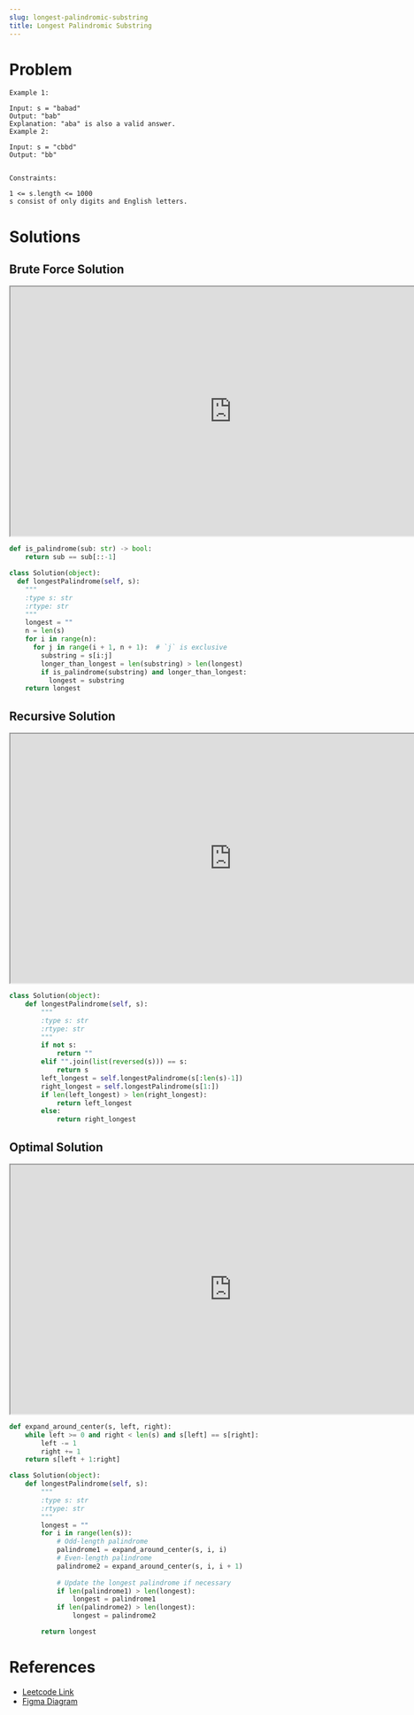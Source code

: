 ```yaml
---
slug: longest-palindromic-substring
title: Longest Palindromic Substring
---
```



# Problem
```
Example 1:

Input: s = "babad"
Output: "bab"
Explanation: "aba" is also a valid answer.
Example 2:

Input: s = "cbbd"
Output: "bb"
 

Constraints:

1 <= s.length <= 1000
s consist of only digits and English letters.

```

# Solutions


## Brute Force Solution

<iframe style={{border: "1px solid rgba(0, 0, 0, 0.1);"}} width="800" height="450" src="https://embed.figma.com/board/dCF18hQlJfjflkf9p7MWga/Coding-Challenges?node-id=1-285&embed-host=share" allowfullscreen></iframe>


```py title="brute_force.py"
def is_palindrome(sub: str) -> bool:
    return sub == sub[::-1]

class Solution(object):
  def longestPalindrome(self, s):
    """
    :type s: str
    :rtype: str
    """
    longest = ""
    n = len(s)
    for i in range(n):
      for j in range(i + 1, n + 1):  # `j` is exclusive
        substring = s[i:j]
        longer_than_longest = len(substring) > len(longest)
        if is_palindrome(substring) and longer_than_longest:
          longest = substring
    return longest
```

## Recursive Solution
<iframe style={{border: "1px solid rgba(0, 0, 0, 0.1);"}} width="800" height="450" src="https://embed.figma.com/board/dCF18hQlJfjflkf9p7MWga/Coding-Challenges?node-id=1-284&embed-host=share" allowfullscreen></iframe>

```py title="recursive.py"
class Solution(object):
    def longestPalindrome(self, s):
        """
        :type s: str
        :rtype: str
        """
        if not s:
            return ""
        elif "".join(list(reversed(s))) == s:
            return s
        left_longest = self.longestPalindrome(s[:len(s)-1])
        right_longest = self.longestPalindrome(s[1:])
        if len(left_longest) > len(right_longest):
            return left_longest
        else:
            return right_longest
```


## Optimal Solution

<iframe style={{border: "1px solid rgba(0, 0, 0, 0.1);"}} width="800" height="450" src="https://embed.figma.com/board/dCF18hQlJfjflkf9p7MWga/Coding-Challenges?node-id=2-473&embed-host=share" allowfullscreen></iframe>

```py title="optimal.py"
def expand_around_center(s, left, right):
    while left >= 0 and right < len(s) and s[left] == s[right]:
        left -= 1
        right += 1
    return s[left + 1:right]

class Solution(object):
    def longestPalindrome(self, s):
        """
        :type s: str
        :rtype: str
        """
        longest = ""
        for i in range(len(s)):
            # Odd-length palindrome
            palindrome1 = expand_around_center(s, i, i)
            # Even-length palindrome
            palindrome2 = expand_around_center(s, i, i + 1)
            
            # Update the longest palindrome if necessary
            if len(palindrome1) > len(longest):
                longest = palindrome1
            if len(palindrome2) > len(longest):
                longest = palindrome2

        return longest
```

# References
* [Leetcode Link](https://leetcode.com/problems/longest-palindromic-substring/description/?envType=problem-list-v2&envId=dynamic-programming)
* [Figma Diagram](https://www.figma.com/board/dCF18hQlJfjflkf9p7MWga/Coding-Challenges?node-id=1-2&t=JNVkmhU4Nf1fWKFu-4)
